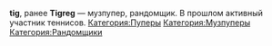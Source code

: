{{DISPLAYTITLE:tig}}
{{Пупер
|title1=tig
|image1=[[Файл:Tig.jpg|thumb]]
|имя_фамилия=
|сферы_творчества=RYTP, RYTPMV
|город=
|когда_начал=
|канал=[https://www.youtube.com/user/TigReG123 tig], [https://www.youtube.com/channel/UCvfJFTjg7FmiqykDZznlDQg/ tigregq]
|соцсети=
}}
'''tig''', ранее '''Tigreg''' — музпупер, рандомщик. В прошлом активный участник теннисов. 
[[Категория:Пуперы]]
[[Категория:Музпуперы]]
[[Категория:Рандомщики]]